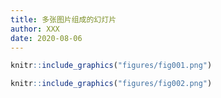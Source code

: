 ```yaml
---
title: 多张图片组成的幻灯片
author: XXX
date: 2020-08-06
---
```


```r
knitr::include_graphics("figures/fig001.png")
```


```r
knitr::include_graphics("figures/fig002.png")
```

